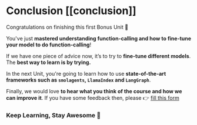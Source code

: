 # Conclusion [[conclusion]]

Congratulations on finishing this first Bonus Unit 🥳

You've just **mastered understanding function-calling and how to fine-tune your model to do function-calling**!

If we have one piece of advice now, it’s to try to **fine-tune different models**. The **best way to learn is by trying.**

In the next Unit, you're going to learn how to use **state-of-the-art frameworks such as `smolagents`, `LlamaIndex` and `LangGraph`**.

Finally, we would love **to hear what you think of the course and how we can improve it**. If you have some feedback then, please 👉 [fill this form](https://docs.google.com/forms/d/e/1FAIpQLSe9VaONn0eglax0uTwi29rIn4tM7H2sYmmybmG5jJNlE5v0xA/viewform?usp=dialog)

### Keep Learning, Stay Awesome 🤗